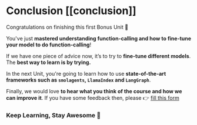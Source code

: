 # Conclusion [[conclusion]]

Congratulations on finishing this first Bonus Unit 🥳

You've just **mastered understanding function-calling and how to fine-tune your model to do function-calling**!

If we have one piece of advice now, it’s to try to **fine-tune different models**. The **best way to learn is by trying.**

In the next Unit, you're going to learn how to use **state-of-the-art frameworks such as `smolagents`, `LlamaIndex` and `LangGraph`**.

Finally, we would love **to hear what you think of the course and how we can improve it**. If you have some feedback then, please 👉 [fill this form](https://docs.google.com/forms/d/e/1FAIpQLSe9VaONn0eglax0uTwi29rIn4tM7H2sYmmybmG5jJNlE5v0xA/viewform?usp=dialog)

### Keep Learning, Stay Awesome 🤗